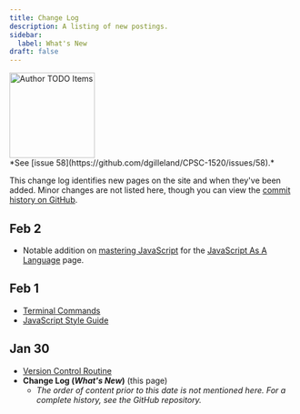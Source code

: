 ```yaml
---
title: Change Log
description: A listing of new postings.
sidebar:
  label: What's New
draft: false
---
```



<Image src={todo} alt="Author TODO Items" class="float-end ml-3" width="150" />
<Aside title="Ongoing" type="note">
*See [issue 58](https://github.com/dgilleland/CPSC-1520/issues/58).*
</Aside>

This change log identifies new pages on the site and when they've been added. Minor changes are not listed here, though you can view the <a href="https://github.com/dgilleland/CPSC-1520/commits/main/" target="_blank">commit history on GitHub</a>.

## Feb 2

- Notable addition on [mastering JavaScript](/CPSC-1520/explanations/0020a/) for the [JavaScript As A Language](/CPSC-1520/explanations/0020/) page.

## Feb 1

- [Terminal Commands](/CPSC-1520/reference/1000/)
- [JavaScript Style Guide](/CPSC-1520/reference/1200/)

## Jan 30

- [Version Control Routine](/CPSC-1520/reference/1100/)
- **Change Log (*What's New*)** (this page)
    - *The order of content prior to this date is not mentioned here. For a complete history, see the GitHub repository.* 
